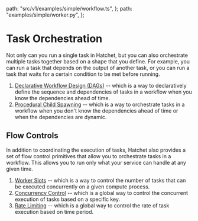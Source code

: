 
  path: "src/v1/examples/simple/workflow.ts",
};
  path: "examples/simple/worker.py",
};


# Task Orchestration

Not only can you run a single task in Hatchet, but you can also orchestrate multiple tasks together based on a shape that you define. For example, you can run a task that depends on the output of another task, or you can run a task that waits for a certain condition to be met before running.

1. [Declarative Workflow Design (DAGs)](./dags.mdx) -- which is a way to declaratively define the sequence and dependencies of tasks in a workflow when you know the dependencies ahead of time.
2. [Procedural Child Spawning](./child-spawning.mdx) -- which is a way to orchestrate tasks in a workflow when you don't know the dependencies ahead of time or when the dependencies are dynamic.

## Flow Controls

In addition to coordinating the execution of tasks, Hatchet also provides a set of flow control primitives that allow you to orchestrate tasks in a workflow. This allows you to run only what your service can handle at any given time.

1. [Worker Slots](./workers.mdx#understanding-slots) -- which is a way to control the number of tasks that can be executed concurrently on a given compute process.
2. [Concurrency Control](./concurrency.mdx) -- which is a global way to control the concurrent execution of tasks based on a specific key.
3. [Rate Limiting](./rate-limits.mdx) -- which is a global way to control the rate of task execution based on time period.
